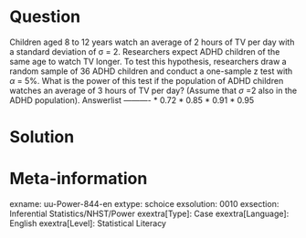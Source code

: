 Question
========
  
Children aged 8 to 12 years watch an average of 2 hours of TV per day with a standard deviation of σ = 2. Researchers expect ADHD children of the same age to watch TV longer. To test this hypothesis, researchers draw a random sample of 36 ADHD children and conduct a one-sample z test with $\alpha$ = 5%. What is the power of this test if the population of ADHD children watches an average of 3 hours of TV per day? (Assume that $\sigma$ =2 also in the ADHD population). 
Answerlist
----------
* 0.72
* 0.85
* 0.91
* 0.95 


Solution
========

Meta-information
================
exname: uu-Power-844-en
extype: schoice
exsolution: 0010
exsection: Inferential Statistics/NHST/Power
exextra[Type]: Case
exextra[Language]: English
exextra[Level]: Statistical Literacy
